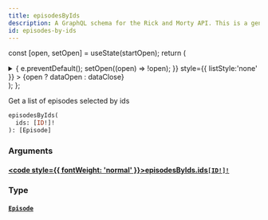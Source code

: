 ```yaml
---
title: episodesByIds
description: A GraphQL schema for the Rick and Morty API. This is a generated file.
id: episodes-by-ids
---
```






const [open, setOpen] = useState(startOpen);
return (
<details {...(open ? { open: true } : {})} className="details" style={{ border:'none', boxShadow:'none', background:'var(--ifm-background-color)' }}>
<summary
onClick={(e) => {
e.preventDefault();
setOpen((open) => !open);
}}
style={{ listStyle:'none' }} >
{open ? dataOpen : dataClose}
</summary>
{open && children}
</details>
);
};

Get a list of episodes selected by ids

```graphql
episodesByIds(
  ids: [ID!]!
): [Episode]
```

### Arguments

#### [<code style={{ fontWeight: 'normal' }}>episodesByIds.<b>ids</b></code>](#)<Bullet />[`[ID!]!`](/docs/graphql/rickandmorty/scalars/id.mdx) <Badge class="badge badge--secondary" text="non-null"/> <Badge class="badge badge--secondary" text="scalar"/>

### Type

#### [`Episode`](/docs/graphql/rickandmorty/objects/episode.mdx) <Badge class="badge badge--secondary" text="object"/>

